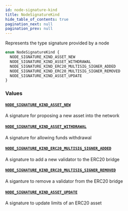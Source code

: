 ```yaml
---
id: node-signature-kind
title: NodeSignatureKind
hide_table_of_contents: true
pagination_next: null
pagination_prev: null
---
```



Represents the type signature provided by a node

```graphql
enum NodeSignatureKind {
  NODE_SIGNATURE_KIND_ASSET_NEW
  NODE_SIGNATURE_KIND_ASSET_WITHDRAWAL
  NODE_SIGNATURE_KIND_ERC20_MULTISIG_SIGNER_ADDED
  NODE_SIGNATURE_KIND_ERC20_MULTISIG_SIGNER_REMOVED
  NODE_SIGNATURE_KIND_ASSET_UPDATE
}
```


### Values

#### [`NODE_SIGNATURE_KIND_ASSET_NEW`](#)

A signature for proposing a new asset into the network


#### [`NODE_SIGNATURE_KIND_ASSET_WITHDRAWAL`](#)

A signature for allowing funds withdrawal


#### [`NODE_SIGNATURE_KIND_ERC20_MULTISIG_SIGNER_ADDED`](#)

A signature to add a new validator to the ERC20 bridge


#### [`NODE_SIGNATURE_KIND_ERC20_MULTISIG_SIGNER_REMOVED`](#)

A siganture to remove a validator from the ERC20 bridge


#### [`NODE_SIGNATURE_KIND_ASSET_UPDATE`](#)

A signature to update limits of an ERC20 asset




